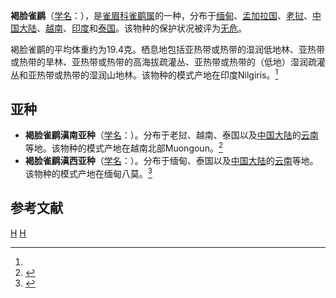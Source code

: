 {{Speciesbox
| genus = Alcippe
| species = poioicephala
| image = Alcippe poioicephala davisoni - Kaeng Krachan.jpg
| status = LC | status_system = IUCN3.1
| authority = Jerdon, 1844<ref name='id3214'>{{cite web| url =http://www.bioinfo.cn/db05/BjdwSpecies.php?action=view&id=3214| title =褐脸雀鹛| work =《中国动物物种编目数据库》| publisher =中国科学院微生物研究所| author =中国科学院动物研究所| accessdate =2009-04-04| deadurl =yes| archiveurl =https://web.archive.org/web/20160305003703/http://www.bioinfo.cn/db05/BjdwSpecies.php?action=view&id=3214| archivedate =2016-03-05| df =}}</ref>
| range_map = 
}}

'''褐脸雀鹛'''（[[学名|学名]]：{{lang|la|''Alcippe poioicephala''}}），是[[雀眉科|雀眉科]][[雀鹛属|雀鹛属]]的一种，分布于[[缅甸|缅甸]]、[[孟加拉国|孟加拉国]]、[[老挝|老挝]]、[[中国大陆|中国大陆]]、[[越南|越南]]、[[印度|印度]]和[[泰国|泰国]]。该物种的保护状况被评为[[无危|无危]]。

褐脸雀鹛的平均体重约为19.4克。栖息地包括亚热带或热带的湿润低地林、亚热带或热带的旱林、亚热带或热带的高海拔疏灌丛、亚热带或热带的（低地）湿润疏灌丛和亚热带或热带的湿润山地林。该物种的模式产地在印度Nilgiris。<ref name='id3214'/>

== 亚种 ==
*'''褐脸雀鹛滇南亚种'''（[[学名|学名]]：{{lang|la|''Alcippe poioicephala alearis''}}）。分布于老挝、越南、泰国以及[[中国大陆|中国大陆]]的[[云南|云南]]等地。该物种的模式产地在越南北部Muongoun。<ref name='id3215'>{{cite web| url =http://www.bioinfo.cn/db05/BjdwSpecies.php?action=view&id=3215| title =褐脸雀鹛滇南亚种| work =《中国动物物种编目数据库》| publisher =中国科学院微生物研究所| author =中国科学院动物研究所| accessdate =2009-04-04| deadurl =yes| archiveurl =https://web.archive.org/web/20160305105136/http://www.bioinfo.cn/db05/BjdwSpecies.php?action=view&id=3215| archivedate =2016-03-05| df =}}</ref>
*'''褐脸雀鹛滇西亚种'''（[[学名|学名]]：{{lang|la|''Alcippe poioicephala haringtoniae''}}）。分布于缅甸、泰国以及[[中国大陆|中国大陆]]的[[云南|云南]]等地。该物种的模式产地在缅甸八莫。<ref name='id3216'>{{cite web| url =http://www.bioinfo.cn/db05/BjdwSpecies.php?action=view&id=3216| title =褐脸雀鹛滇西亚种| work =《中国动物物种编目数据库》| publisher =中国科学院微生物研究所| author =中国科学院动物研究所| accessdate =2009-04-04| deadurl =yes| archiveurl =https://web.archive.org/web/20160305043142/http://www.bioinfo.cn/db05/BjdwSpecies.php?action=view&id=3216| archivedate =2016-03-05| df =}}</ref>

== 参考文献 ==
{{reflist}}
{{Taxonbar|from=Q3728899}}

[[Category:1844年描述的鸟类|H]]
[[Category:雀鹛属|H]]